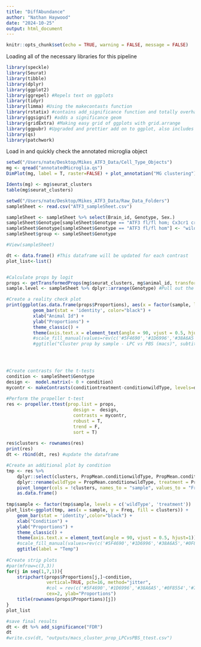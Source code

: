 ```yaml
---
title: "DiffAbundance"
author: "Nathan Haywood"
date: "2024-10-25"
output: html_document
---
```


```r
knitr::opts_chunk$set(echo = TRUE, warning = FALSE, message = FALSE)
```

Loading all of the necessary libraries for this pipeline
```r
library(speckle)
library(Seurat)
library(tibble)
library(dplyr)
library(ggplot2)
library(ggrepel) #Repels text on ggplots 
library(tidyr)
library(limma) #Using the makecontasts function 
library(rstatix) #contains add_significance function and totally overhauals the stats functions 
library(ggsignif) #adds a significance geom 
library(gridExtra) #Making easy grid of ggplots with grid.arrange
library(ggpubr) #Upgraded and prettier add on to ggplot, also includes significance bars 
library(qs)
library(patchwork)
```

Load in and quickly check the annotated microglia object
```r
setwd("/Users/nate/Desktop/Mikes_ATF3_Data/Cell_Type_Objects")
mg <- qread("annotatedMicroglia.qs")
DimPlot(mg, label = T, raster=FALSE) + plot_annotation("MG clustering")

Idents(mg) <- mg$seurat_clusters
table(mg$seurat_clusters)
```


```r
setwd("/Users/nate/Desktop/Mikes_ATF3_Data/Raw_Data_Folders")
sampleSheet <- read.csv("ATF3_sampleSheet.csv")

sampleSheet <- sampleSheet %>% select(Brain_id, Genotype, Sex.)
sampleSheet$Genotype[sampleSheet$Genotype == "ATF3 fl/fl hom; Cx3cr1 creER"] <- "treatment"
sampleSheet$Genotype[sampleSheet$Genotype == "ATF3 fl/fl hom"] <- "wildType"
sampleSheet$group <- sampleSheet$Genotype

#View(sampleSheet)
```

```r
dt <- data.frame() #This dataframe will be updated for each contrast 
plot_list<-list()


#Calculate props by logit 
props <- getTransformedProps(mg$seurat_clusters, mg$animal_id, transform="logit")
sample.level <- sampleSheet %>% dplyr::arrange(Genotype) #Pull out the appropriate samples

#Create a reality check plot 
print(ggplot(as.data.frame(props$Proportions), aes(x = factor(sample, levels = sample.level$Brain_id), y = Freq, fill = clusters)) +
          geom_bar(stat = 'identity', color="black") +
          xlab("Animal Id") +
          ylab("Proportions") +
          theme_classic() +
          theme(axis.text.x = element_text(angle = 90, vjust = 0.5, hjust=1))) #+
          #scale_fill_manual(values=rev(c('#5F4690','#1D6996','#38A6A5','#0F8554','#73AF48','#EDAD08','#E17C05','#CC503E','#94346E'))) +
          #ggtitle("Cluster prop by sample - LPC vs PBS (macs)", subtitle = paste0("Timepoint: ", i)))
  



#Create contrasts for the t-tests 
condition <- sampleSheet$Genotype
design <-  model.matrix(~ 0 + condition)
mycontr <- makeContrasts(conditiontreatment-conditionwildType, levels=design) #Use limma's make contrasts function 
  
#Perform the propeller t-test 
res <- propeller.ttest(prop.list = props, 
                         design =  design, 
                         contrasts = mycontr, 
                         robust = T, 
                         trend = F, 
                         sort = T)
  
res$clusters <- rownames(res)
print(res)
dt <- rbind(dt, res) #update the dataframe 
```


```r
#Create an additional plot by condition
tmp <- res %>% 
    dplyr::select(clusters, PropMean.conditionwildType, PropMean.conditiontreatment) %>% 
    dplyr::rename(wildType = PropMean.conditionwildType, treatment = PropMean.conditiontreatment) %>% 
    pivot_longer(cols = !clusters, names_to = "sample", values_to = "Freq") %>% 
    as.data.frame()
  
tmp$sample <- factor(tmp$sample, levels = c('wildType', 'treatment'))
plot_list<-ggplot(tmp, aes(x = sample, y = Freq, fill = clusters)) +
    geom_bar(stat = 'identity',color="black") +
    xlab("Condition") +
    ylab("Proportions") +
    theme_classic() +
    theme(axis.text.x = element_text(angle = 90, vjust = 0.5, hjust=1)) +
    #scale_fill_manual(values=rev(c('#5F4690','#1D6996','#38A6A5','#0F8554','#73AF48','#EDAD08','#E17C05','#CC503E','#94346E'))) +
    ggtitle(label = "Temp")
  
#Create strip plots 
#par(mfrow=c(3,3))
for(j in seq(1,7,1)){
    stripchart(props$Proportions[j,]~condition,
               vertical=TRUE, pch=16, method="jitter",
               #col = rev(c('#5F4690','#1D6996','#38A6A5','#0F8554','#73AF48','#EDAD08','#E17C05','#CC503E','#94346E')),
               cex=2, ylab="Proportions")
    title(rownames(props$Proportions)[j])
}
plot_list

#save final results
dt <- dt %>% add_significance("FDR")
dt
#write.csv(dt, "outputs/macs_cluster_prop_LPCvsPBS_ttest.csv")
```






